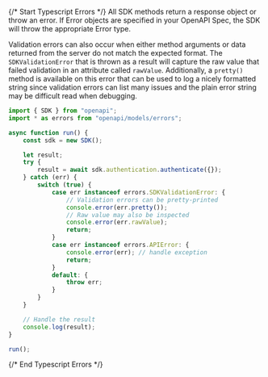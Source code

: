 {/* Start Typescript Errors */}
All SDK methods return a response object or throw an error. If Error objects are specified in your OpenAPI Spec, the SDK will throw the appropriate Error type.



Validation errors can also occur when either method arguments or data returned from the server do not match the expected format. The `SDKValidationError` that is thrown as a result will capture the raw value that failed validation in an attribute called `rawValue`. Additionally, a `pretty()` method is available on this error that can be used to log a nicely formatted string since validation errors can list many issues and the plain error string may be difficult read when debugging. 


```typescript
import { SDK } from "openapi";
import * as errors from "openapi/models/errors";

async function run() {
    const sdk = new SDK();

    let result;
    try {
        result = await sdk.authentication.authenticate({});
    } catch (err) {
        switch (true) {
            case err instanceof errors.SDKValidationError: {
                // Validation errors can be pretty-printed
                console.error(err.pretty());
                // Raw value may also be inspected
                console.error(err.rawValue);
                return;
            }
            case err instanceof errors.APIError: {
                console.error(err); // handle exception
                return;
            }
            default: {
                throw err;
            }
        }
    }

    // Handle the result
    console.log(result);
}

run();

```
{/* End Typescript Errors */}
